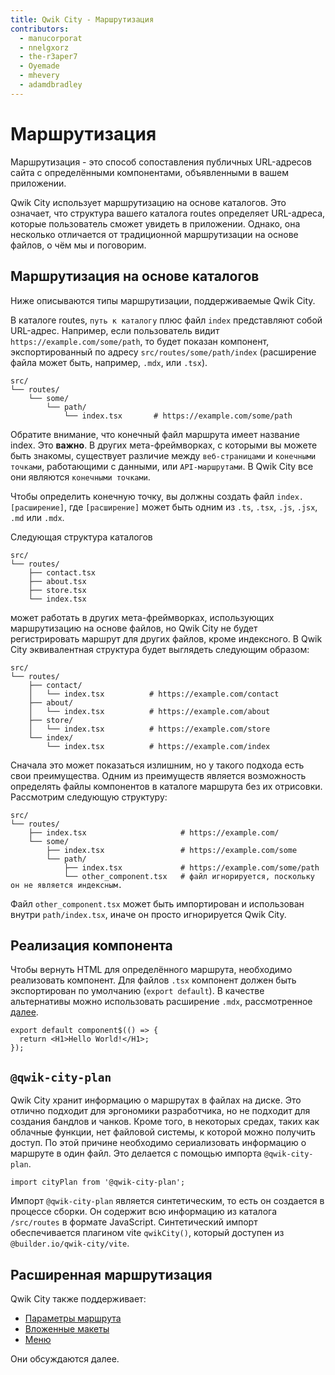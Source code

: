 ```yaml
---
title: Qwik City - Маршрутизация
contributors:
  - manucorporat
  - nnelgxorz
  - the-r3aper7
  - Oyemade
  - mhevery
  - adamdbradley
---
```


# Маршрутизация

Маршрутизация - это способ сопоставления публичных URL-адресов сайта с определёнными компонентами, объявленными в вашем приложении.

Qwik City использует маршрутизацию на основе каталогов. Это означает, что структура вашего каталога routes определяет URL-адреса, которые пользователь сможет увидеть в приложении. Однако, она несколько отличается от традиционной маршрутизации на основе файлов, о чём мы и поговорим.

## Маршрутизация на основе каталогов

Ниже описываются типы маршрутизации, поддерживаемые Qwik City.

В каталоге routes, `путь к каталогу` плюс файл `index` представляют собой URL-адрес. Например, если пользователь видит `https://example.com/some/path`, то будет показан компонент, экспортированный по адресу `src/routes/some/path/index` (расширение файла может быть, например, `.mdx`, или `.tsx`).

```
src/
└── routes/
    └── some/
        └── path/
            └── index.tsx       # https://example.com/some/path
```

Обратите внимание, что конечный файл маршрута имеет название index. Это **важно**. В других мета-фреймворках, с которыми вы можете быть знакомы, существует различие между `веб-страницами` и `конечными точками`, работающими с данными, или `API-маршрутами`. В Qwik City все они являются `конечными точками`.

Чтобы определить конечную точку, вы должны создать файл `index.[расширение]`, где `[расширение]` может быть одним из `.ts`, `.tsx`, `.js`, `.jsx`, `.md` или `.mdx`.

Следующая структура каталогов

```
src/
└── routes/
    ├── contact.tsx
    ├── about.tsx
    ├── store.tsx
    └── index.tsx
```

может работать в других мета-фреймворках, использующих маршрутизацию на основе файлов, но Qwik City не будет регистрировать маршрут для других файлов, кроме индексного. В Qwik City эквивалентная структура будет выглядеть следующим образом:

```
src/
└── routes/
    ├── contact/
    │   └── index.tsx          # https://example.com/contact
    ├── about/
    │   └── index.tsx          # https://example.com/about
    ├── store/
    │   └── index.tsx          # https://example.com/store
    └── index/
        └── index.tsx          # https://example.com/index
```

Сначала это может показаться излишним, но у такого подхода есть свои преимущества. Одним из преимуществ является возможность определять файлы компонентов в каталоге маршрута без их отрисовки. Рассмотрим следующую структуру:

```
src/
└── routes/
    ├── index.tsx                     # https://example.com/
    └── some/
        ├── index.tsx                 # https://example.com/some
        └── path/
            ├── index.tsx             # https://example.com/some/path
            └── other_component.tsx   # файл игнорируется, поскольку он не является индексным.
```

Файл `other_component.tsx` может быть импортирован и использован внутри `path/index.tsx`, иначе он просто игнорируется Qwik City.

## Реализация компонента

Чтобы вернуть HTML для определённого маршрута, необходимо реализовать компонент. Для файлов `.tsx` компонент должен быть экспортирован по умолчанию (`export default`). В качестве альтернативы можно использовать расширение `.mdx`, рассмотренное [далее](../../../qwikcity/content/mdx/index.mdx).

```tsx
export default component$(() => {
  return <H1>Hello World!</H1>;
});
```

## `@qwik-city-plan`

Qwik City хранит информацию о маршрутах в файлах на диске. Это отлично подходит для эргономики разработчика, но не подходит для создания бандлов и чанков. Кроме того, в некоторых средах, таких как облачные функции, нет файловой системы, к которой можно получить доступ. По этой причине необходимо сериализовать информацию о маршруте в один файл. Это делается с помощью импорта `@qwik-city-plan`.

```tsx
import cityPlan from '@qwik-city-plan';
```

Импорт `@qwik-city-plan` является синтетическим, то есть он создается в процессе сборки. Он содержит всю информацию из каталога `/src/routes` в формате JavaScript. Синтетический импорт обеспечивается плагином vite `qwikCity()`, который доступен из `@builder.io/qwik-city/vite`.

## Расширенная маршрутизация

Qwik City также поддерживает:

- [Параметры маршрута](../route-parameters/index.mdx)
- [Вложенные макеты](../../layout/overview/index.mdx)
- [Меню](../../content/menu/index.mdx)

Они обсуждаются далее.

